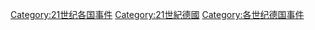 [[Category:21世纪各国事件|Category:21世纪各国事件]]
[[Category:21世紀德國|Category:21世紀德國]]
[[Category:各世纪德国事件|Category:各世纪德国事件]]